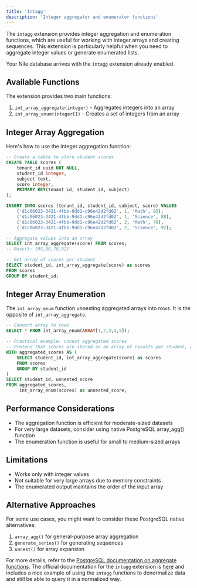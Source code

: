 ```yaml
---
title: 'Intagg'
description: 'Integer aggregator and enumerator functions'
---
```


The `intagg` extension provides integer aggregation and enumeration functions, which are useful for working with integer arrays and creating sequences. This extension is particularly helpful when you need to aggregate integer values or generate enumerated lists.

Your Nile database arrives with the `intagg` extension already enabled.

## Available Functions

The extension provides two main functions:

1. `int_array_aggregate(integer)` - Aggregates integers into an array
2. `int_array_enum(integer[])` - Creates a set of integers from an array

## Integer Array Aggregation

Here's how to use the integer aggregation function:

```sql
-- Create a table to store student scores
CREATE TABLE scores (
    tenant_id uuid NOT NULL,
    student_id integer,
    subject text,
    score integer,
    PRIMARY KEY(tenant_id, student_id, subject)
);

INSERT INTO scores (tenant_id, student_id, subject, score) VALUES
    ('d1c06023-3421-4fbb-9dd1-c96e42d2fd02', 1, 'Math', 95),
    ('d1c06023-3421-4fbb-9dd1-c96e42d2fd02', 1, 'Science', 88),
    ('d1c06023-3421-4fbb-9dd1-c96e42d2fd02', 2, 'Math', 78),
    ('d1c06023-3421-4fbb-9dd1-c96e42d2fd02', 2, 'Science', 92);

-- Aggregate values into an array
SELECT int_array_aggregate(score) FROM scores;
-- Result: {95,88,78,92}

-- Get array of scores per student
SELECT student_id, int_array_aggregate(score) as scores
FROM scores
GROUP BY student_id;
```

## Integer Array Enumeration

The `int_array_enum` function unnesting aggregated arrays into rows. It is the opposite of `int_array_aggregate`.

```sql
-- Convert array to rows
SELECT * FROM int_array_enum(ARRAY[1,2,3,4,5]);

-- Practical example: unnest aggregated scores
-- Pretend that scores are stored as an array of results per student, and we want to unnest them into rows
WITH aggregated_scores AS (
    SELECT student_id, int_array_aggregate(score) as scores
    FROM scores
    GROUP BY student_id
) 
SELECT student_id, unnested_score
FROM aggregated_scores,
     int_array_enum(scores) as unnested_score;
```

## Performance Considerations

- The aggregation function is efficient for moderate-sized datasets
- For very large datasets, consider using native PostgreSQL array_agg() function
- The enumeration function is useful for small to medium-sized arrays

## Limitations

- Works only with integer values
- Not suitable for very large arrays due to memory constraints
- The enumerated output maintains the order of the input array

## Alternative Approaches

For some use cases, you might want to consider these PostgreSQL native alternatives:

1. `array_agg()` for general-purpose array aggregation
2. `generate_series()` for generating sequences
3. `unnest()` for array expansion

For more details, refer to the [PostgreSQL documentation on aggregate functions](https://www.postgresql.org/docs/current/functions-aggregate.html).
The official documentation for the `intagg` extension is [here](https://www.postgresql.org/docs/current/intagg.html) and includes a nice example of
 using the `intagg` functions to denormalize data and still be able to query it in a normalized way.
